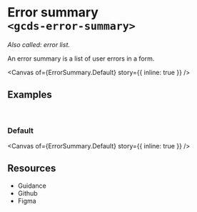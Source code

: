 
<Meta of={ErrorSummary} name="Overview" />

# Error summary<br/>`<gcds-error-summary>`

_Also called: error list._

An error summary is a list of user errors in a form.

<Canvas
  of={ErrorSummary.Default}
  story={{ inline: true }}
/>

## Examples
<br/>

### Default

<Canvas
  of={ErrorSummary.Default}
  story={{ inline: true }}
/>

## Resources

<ul>
  <li>
    <gcds-button type="link" button-style="text-only" href="https://design-system.alpha.canada.ca/en/components/error-summary/" target="_blank">Guidance</gcds-button>
  </li>
  <li>
    <gcds-button type="link" button-style="text-only" href="https://github.com/cds-snc/gcds-components/tree/main/packages/web/src/components/gcds-error-summary" target="_blank">Github</gcds-button>
  </li>
  <li>
    <gcds-button type="link" button-style="text-only" href="https://www.figma.com/file/mh2maMG2NBtk41k1O1UGHV/Canadian-Digital-Service%E2%80%A8---GC-Design-System?type=design&node-id=1579-4801&mode=design&t=2zIFVk9gcrqwM0Qj-0" target="_blank">Figma</gcds-button>
  </li>
</ul>
